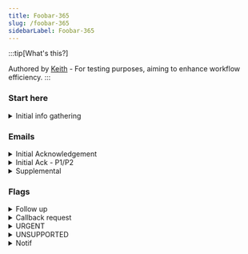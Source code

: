 ```yaml
---
title: Foobar-365
slug: /foobar-365
sidebarLabel: Foobar-365
---
```


:::tip[What's this?]

Authored by [Keith](https://github.com/mkeithX) - For testing purposes, aiming to enhance workflow efficiency.
:::


### Start here



<details>
<summary>Initial info gathering</summary>


👉 ***When did you first notice this problem?***

👉 ***When was the last time it worked properly?***

👉 ***Have there been any changes made before the issue started?***

👉 ***Is this happening repeatedly?***

👉 ***What steps have you taken to try and fix it?***

👉 ***How much is this affecting your work?***

👉 ***Are there any other users experiencing the same issue?***

👉 ***Are you still able to perform your tasks, or are you using a spare machine?***

***

#### Snippet

```md
Caller: 
Company: 
Email: 
Callback#: 
Existing ticket#:
Issue:


When did this occur: n/a
When did it last work: n/a
Any changes made before the issue started: n/a
Steps done to rectify: n/a
Any other users affected: n/a
How impacting to your work: n/a
Still able to perform work: n/a
Other relevant details: n/a
```

</details>

### Emails

<details>
<summary>Initial Acknowledgement</summary>



```md
Hi ,

Thanks for reaching out to us!

Your request has been placed in the queue and will be worked on by the next available technician.

Kindly, let us know if the issue/request submitted has significantly affected your work performance and we'll prioritize it in our queue.

Thank you for your patience.

Best,
```


</details>

<details>
<summary>Initial Ack - P1/P2</summary>

```md
Hi ,

I hope you'red doing well.

Thank you for bringing this matter to our attention. Rest assured that we take this (issue) seriously and will prioritize it for immediate attention from our assigned technician.

We will keep you posted on our progress as our technician is reviewing the ticket and will reach to you at (phone number) if needed.


A reminder as well that if there is a need to conduct a remote session, kindly save and close all applications, websites, and documents before the remote connection to prevent data loss.  


Thank you for your patience.

Best,
```

</details>

<details>
<summary>Supplemental</summary>

```md
I hope you're doing well.

Thank you for the update. Please allow our technician to look into this further and we'll get back to you as soon as we have updates to share.

In the meantime, should you have other instructions, please feel free to let us know.

Thank you for your patience.

Best,
```

```md
I hope you're doing well.

Our support team has been notified of your update, and a technician will contact you shortly.

Thank you for your patience.

Best,
```

</details>


### Flags

<details>
<summary>Follow up</summary>

```md
Hi team, would like to follow up on this. Please advise. Thank you.
```

```md
Hi team, a gentle follow-up on this please. Thank you.
```

</details>

<details>
<summary>Callback request</summary>

```md
Hi team, we've receive a callback request with details as follows:


Thank you.
```
</details>


<details>
<summary>URGENT</summary>

```md
Hi team, letting you know about this urgent request is now being handled by our technician. Thank you.
```

</details>


<details>
<summary>UNSUPPORTED</summary>
```md
Hi team, escalating this request as this site is currently not supported. Thank you.
```

```md
Hi team, escalating this urgent request as this site is currently not supported. Thank you.
```

</details>

<details>
<summary>Notif</summary>

```md
Hi team, we got this notification and will be closing this off on our end. Please let us know otherwise. Thank you.
```
</details>